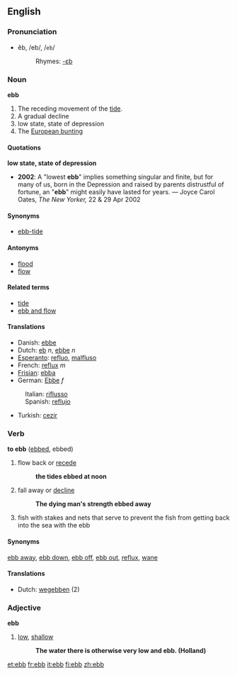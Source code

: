 ==English==
=== Pronunciation ===
*ĕb, /eb/, /<tt>eb</tt>/
*:Rhymes: [[Rhymes:English:-ɛb|-ɛb]]

=== Noun ===
'''ebb'''

#The receding movement of the [[tide]].
#A gradual decline
#low state, state of depression
#The [[European bunting]]

====Quotations====
'''low state, state of depression'''
*'''2002''': A "lowest '''ebb'''" implies something singular and finite, but for many of us, born in the Depression and raised by parents distrustful of fortune, an "'''ebb'''" might easily have lasted for years. &mdash; Joyce Carol Oates, ''The New Yorker,'' 22 &amp; 29 Apr 2002

====Synonyms====
*[[ebb-tide]]

====Antonyms====
*[[flood]]
*[[flow]]

====Related terms====
*[[tide]]
*[[ebb and flow]]

====Translations====
*Danish: [[ebbe]]
*Dutch: [[eb]] ''n'', [[ebbe]] ''n''
*[[Esperanto]]: [[refluo]], [[malfluso]]
*French: [[reflux]] ''m''
*[[Frisian]]: [[ebba]]
*German: [[Ebbe]] ''f''
:Italian: [[riflusso]]
:Spanish: [[reflujo]]
*Turkish: [[cezir]]

=== Verb ===
'''to ebb''' ([[ebbed]], ebbed)

# flow back or [[recede]]
#:'''the tides ebbed at noon'''
# fall away or [[decline]]
#:'''The dying man's strength ebbed away'''
# fish with stakes and nets that serve to prevent the fish from getting back into the sea with the ebb

====Synonyms====
[[ebb away]], [[ebb down]], [[ebb off]], [[ebb out]], [[reflux]], [[wane]]

====Translations====
*Dutch: [[wegebben]] (2)

===Adjective===
'''ebb'''

# [[low]], [[shallow]]
#: '''The water there is otherwise very low and ebb. (Holland)'''

[[et:ebb]]
[[fr:ebb]]
[[it:ebb]]
[[fi:ebb]]
[[zh:ebb]]